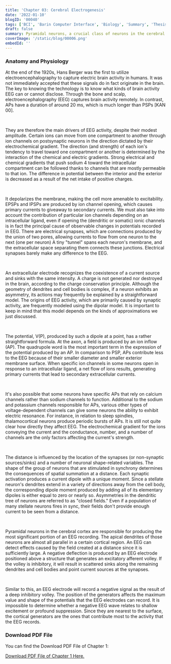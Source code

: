 ```yaml
---
title: 'Chapter 03: Cerebral Electrogenesis'
date: '2022-01-10'
blogID: '00040'
tags: ['BCI', 'Barin Computer Interface', 'Biology', 'Summary', 'Thesis', 'Literature Review']
draft: false
summary: Pyramidal neurons, a crucial class of neurons in the cerebral cortex, are active when electroencephalographic (EEG) recordings are being made. EEG recording data is extremely valuable for scientific study in both medicine and neuroscience. Unlike EEG, ECG and EMG activities are far more extensive, and they can taint records.
coverImage: '/static/blog/00006.png'
embedId: ''
---
```


<TOCInline toc={props.toc} exclude="Overview" toHeading={3} />

### Anatomy and Physiology

At the end of the 1920s, Hans Berger was the first to utilize electroencephalography to capture electric brain activity in humans. It was not immediately accepted that these signals do in fact originate in the brain. The key to knowing the technology is to know what kinds of brain activity EEG can or cannot disclose. Through the bone and scalp, electroencephalography (EEG) captures brain activity remotely. In contrast, APs have a duration of around 20 ms, which is much longer than PSPs [KAN 00].

<br />

They are therefore the main drivers of EEG activity, despite their modest amplitude. Certain ions can move from one compartment to another through ion channels on postsynaptic neurons in the direction dictated by their electrochemical gradient. The direction (and strength) of each ion's tendency to travel toward one compartment or another is determined by the interaction of the chemical and electric gradients. Strong electrical and chemical gradients that push sodium 4 toward the intracellular compartment can be followed thanks to channels that are mostly permeable to that ion. The difference in potential between the interior and the exterior is decreased as a result of the net intake of positive charges.

<br />

It depolarizes the membrane, making the cell more amenable to excitability. EPSPs and IPSPs are produced by ion channel opening, which causes primary currents to giveaway to secondary currents. We must also take into account the contribution of particular ion channels depending on an intracellular ligand, even if opening the (dendritic or somatic) ionic channels is in fact the principal cause of observable changes in potentials recorded in EEG. There are electrical synapses, which are connections produced by the union of two pores, allowing currents to flow from one neuron to the next (one per neuron) A tiny "tunnel" spans each neuron's membrane, and the extracellular space separating them connects these junctions. Electrical synapses barely make any difference to the EEG.

<br />

An extracellular electrode recognizes the coexistence of a current source and sinks with the same intensity. A charge is not generated nor destroyed in the brain, according to the charge conservation principle. Although the geometry of dendrites and cell bodies is complex, if a neuron exhibits an asymmetry, its actions may frequently be explained by a straightforward model. The origins of EEG activity, which are primarily caused by synaptic activity, are frequently modeled using the dipolar model. It is important to keep in mind that this model depends on the kinds of approximations we just discussed.

<br />

The potential, V(P), produced by such a dipole at a point, has a rather straightforward formula. At the axon, a field is produced by an ion inflow (AP). The quadrupole word is the most important term in the expression of the potential produced by an AP. In comparison to PSP, APs contribute less to the EEG because of their smaller diameter and smaller exterior membrane surface. When specific ion channels in some neurons open in response to an intracellular ligand, a net flow of ions results, generating primary currents that lead to secondary extracellular currents.

<br />

It's also possible that some neurons have specific APs that rely on calcium channels rather than sodium channels to function. Additional to the sodium and potassium channels responsible for APs, various other types of voltage-dependent channels can give some neurons the ability to exhibit electric resonance. For instance, in relation to sleep spindles, thalamocortical neurons produce periodic bursts of APs. It is still not quite clear how directly they affect EEG. The electrochemical gradient for the ions conveying the current and the conductance, number, and a number of channels are the only factors affecting the current's strength.

<br />

The distance is influenced by the location of the synapses (or non-synaptic sources/sinks) and a number of neuronal shape-related variables. The shape of the group of neurons that are stimulated in synchrony determines the consequences of spatial summation at a distance. Each synaptic activation produces a current dipole with a unique moment. Since a stellate neuron's dendrites extend in a variety of directions away from the cell body, the corresponding dipole moment produced by adding all of its elementary dipoles is either equal to zero or nearly so. Asymmetries in the dendritic tree of neurons are referred to as "closed fields." Even if a population of many stellate neurons fires in sync, their fields don't provide enough current to be seen from a distance.

<br />

Pyramidal neurons in the cerebral cortex are responsible for producing the most significant portion of an EEG recording. The apical dendrites of those neurons are almost all parallel in a certain cortical region. An EEG can detect effects caused by the field created at a distance since it is sufficiently large. A negative deflection is produced by an EEG electrode positioned above a structure that generates an excitatory afferent volley. If the volley is inhibitory, it will result in scattered sinks along the remaining dendrites and cell bodies and point current sources at the synapses.

<br />

Similar to this, an EEG electrode will record a negative signal as the result of a deep inhibitory volley. The position of the generators affects the maximum value and shape of the potentials that the EEG electrodes can record. It is impossible to determine whether a negative EEG wave relates to shallow excitement or profound suppression. Since they are nearest to the surface, the cortical generators are the ones that contribute most to the activity that the EEG records.

### Download PDF File

You can find the Download PDF File of Chapter 1:

<a href="/static/blog/00040_1.pdf" download>
  Download PDF File of Chapter 1 Here.
</a>
